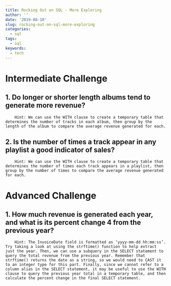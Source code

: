 ```yaml
---
title: Rocking Out on SQL - More Exploring
author: ''
date: '2019-08-10'
slug: rocking-out-on-sql-more-exploring
categories:
  - sql
tags:
  - sql
keywords:
  - tech
---
```





# Intermediate Challenge

## 1. Do longer or shorter length albums tend to generate more revenue?
        Hint: We can use the WITH clause to create a temporary table that determines the number of tracks in each album, then group by the length of the album to compare the average revenue generated for each.
## 2. Is the number of times a track appear in any playlist a good indicator of sales?
        Hint: We can use the WITH clause to create a temporary table that determines the number of times each track appears in a playlist, then group by the number of times to compare the average revenue generated for each.

# Advanced Challenge

## 1. How much revenue is generated each year, and what is its percent change 4 from the previous year?
        Hint: The InvoiceDate field is formatted as ‘yyyy-mm-dd hh:mm:ss’. Try taking a look at using the strftime() function to help extract just the year. Then, we can use a subquery in the SELECT statement to query the total revenue from the previous year. Remember that strftime() returns the date as a string, so we would need to CAST it to an integer type for this part. Finally, since we cannot refer to a column alias in the SELECT statement, it may be useful to use the WITH clause to query the previous year total in a temporary table, and then calculate the percent change in the final SELECT statement.


